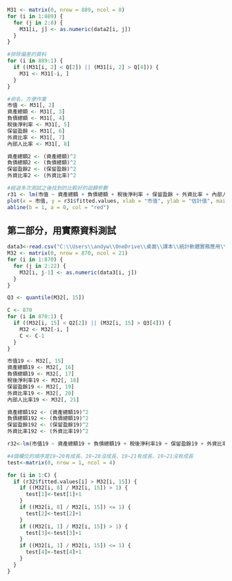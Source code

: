 ```r
M31 <- matrix(0, nrow = 889, ncol = 8)
for (i in 1:889) {
  for (j in 2:8) {
    M31[i, j] <- as.numeric(data2[i, j])
  }
}

#排除偏差的資料
for (i in 889:1) {
  if ((M31[i, 2] < Q[2]) || (M31[i, 2] > Q[4])) {
    M31 <- M31[-i, ]
  }
}

#命名，方便作業
市值 <- M31[, 2]
資產總額 <- M31[, 3]
負債總額 <- M31[, 4]
稅後淨利率 <- M31[, 5]
保留盈餘 <- M31[, 6]
外資比率 <- M31[, 7]
內部人比率 <- M31[, 8]

資產總額2 <- (資產總額)^2
負債總額2 <- (負債總額)^2
保留盈餘2 <- (保留盈餘)^2
外資比率2 <- (外資比率)^2

#經過多次測試之後找到的比較好的迴歸參數
r31 <- lm(市值 ~ 資產總額 + 負債總額 + 稅後淨利率 + 保留盈餘 + 外資比率 + 內部人比率 + 資產總額2 + 負債總額2 + 保留盈餘2 + 外資比率2 + (資產總額)*(負債總額) + (資產總額)*(內部人比率) + (負債總額)*(內部人比率) + (稅後淨利率)*(外資比率) + (保留盈餘)*(外資比率) + (外資比率)*(內部人比率))
plot(x = 市值, y = r31$fitted.values, xlab = "市值", ylab = "估計值", main = "全部")
abline(b = 1, a = 0, col = "red")
```
## 第二部分，用實際資料測試
```r
data3<-read.csv("C:\\Users\\andyw\\OneDrive\\桌面\\課本\\統計軟體實務應用\\data19-21.csv")
M32 <- matrix(0, nrow = 870, ncol = 21)
for (i in 1:870) {
  for (j in 2:22) {
    M32[i, j-1] <- as.numeric(data3[i, j])
  }
}

Q3 <- quantile(M32[, 15])

C <- 870
for (i in 870:1) {
  if ((M32[i, 15] < Q2[2]) || (M32[i, 15] > Q3[4])) {
    M32 <- M32[-i, ]
    C <- C-1
  }
}

市值19 <- M32[, 15]
資產總額19 <- M32[, 16]
負債總額19 <- M32[, 17]
稅後淨利率19 <- M32[, 18]
保留盈餘19 <- M32[, 19]
外資比率19 <- M32[, 20]
內部人比率19 <- M32[, 21]

資產總額192 <- (資產總額19)^2
負債總額192 <- (負債總額19)^2
保留盈餘192 <- (保留盈餘19)^2
外資比率192 <- (外資比率19)^2

r32<-lm(市值19 ~ 資產總額19 + 負債總額19 + 稅後淨利率19 + 保留盈餘19 + 外資比率19 + 內部人比率19 + 資產總額192 + 負債總額192 + 保留盈餘192 + 外資比率192 + (資產總額19)*(負債總額19) + (資產總額19)*(內部人比率19) + (負債總額19)*(內部人比率19) + (稅後淨利率19)*(外資比率19) + (保留盈餘19)*(外資比率19) + (外資比率19)*(內部人比率19))

#4個欄位的順序是19~20有成長、19~20沒成長、19~21有成長、19~21沒有成長
test<-matrix(0, nrow = 1, ncol = 4)

for (i in 1:C) {
  if (r32$fitted.values[i] > M32[i, 15]) {
    if ((M32[i, 8] / M32[i, 15]) > 1) {
      test[1]<-test[1]+1
    }
    if ((M32[i, 8] / M32[i, 15]) <= 1) {
      test[2]<-test[2]+1
    }
    if ((M32[i, 1] / M32[i, 15]) > 1) {
      test[3]<-test[3]+1
    }
    if ((M32[i, 1] / M32[i, 15]) <= 1) {
      test[4]<-test[4]+1
    }
  }
}
```
